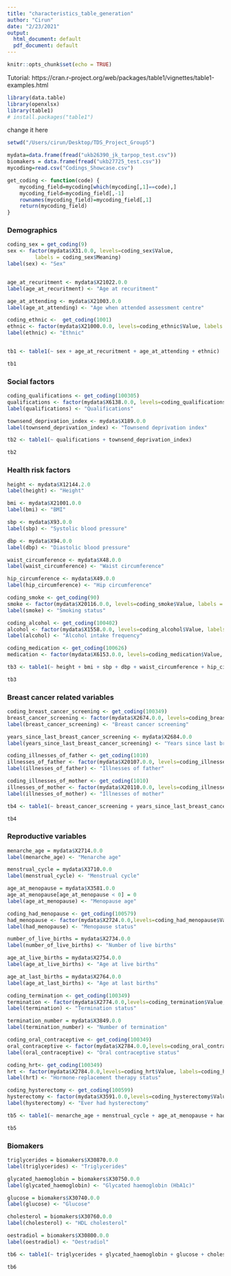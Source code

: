 ```yaml
---
title: "characteristics_table_generation"
author: "Cirun"
date: "2/23/2021"
output:
  html_document: default
  pdf_document: default
---
```


```r
knitr::opts_chunk$set(echo = TRUE)
```

Tutorial:
https://cran.r-project.org/web/packages/table1/vignettes/table1-examples.html

```r
library(data.table)
library(openxlsx)
library(table1)
# install.packages("table1")
```

change it here
```r
setwd("/Users/cirun/Desktop/TDS_Project_Group5")
```


```r
mydata=data.frame(fread("ukb26390_jk_tarpop_test.csv"))
biomakers = data.frame(fread("ukb27725_test.csv"))
mycoding=read.csv("Codings_Showcase.csv")
```

```r
get_coding <- function(code) {
    mycoding_field=mycoding[which(mycoding[,1]==code),]
    mycoding_field=mycoding_field[,-1]
    rownames(mycoding_field)=mycoding_field[,1]
    return(mycoding_field)
}
```

### Demographics
```r
coding_sex = get_coding(9)
sex <- factor(mydata$X31.0.0, levels=coding_sex$Value,
         labels = coding_sex$Meaning)
label(sex) <- "Sex"


age_at_recuritment <- mydata$X21022.0.0
label(age_at_recuritment) <- "Age at recuritment"

age_at_attending <- mydata$X21003.0.0
label(age_at_attending) <- "Age when attended assessment centre"

coding_ethnic <-  get_coding(1001)
ethnic <- factor(mydata$X21000.0.0, levels=coding_ethnic$Value, labels = coding_ethnic$Meaning)
label(ethnic) <- "Ethnic"


tb1 <- table1(~ sex + age_at_recuritment + age_at_attending + ethnic)

tb1
```

### Social factors
```r
coding_qualifications <- get_coding(100305)
qualifications <- factor(mydata$X6138.0.0, levels=coding_qualifications$Value, labels = coding_qualifications$Meaning)
label(qualifications) <- "Qualifications"

townsend_deprivation_index <- mydata$X189.0.0
label(townsend_deprivation_index) <- "Townsend deprivation index"

tb2 <- table1(~ qualifications + townsend_deprivation_index)

tb2
```

### Health risk factors
```r
height <- mydata$X12144.2.0
label(height) <- "Height"

bmi <- mydata$X21001.0.0
label(bmi) <- "BMI"

sbp <- mydata$X93.0.0
label(sbp) <- "Systolic blood pressure"

dbp <- mydata$X94.0.0
label(dbp) <- "Diastolic blood pressure"

waist_circumference <- mydata$X48.0.0
label(waist_circumference) <- "Waist circumference"

hip_circumference <- mydata$X49.0.0
label(hip_circumference) <- "Hip circumference"

coding_smoke <- get_coding(90)
smoke <- factor(mydata$X20116.0.0, levels=coding_smoke$Value, labels = coding_smoke$Meaning)
label(smoke) <- "Smoking status"

coding_alcohol <- get_coding(100402)
alcohol <- factor(mydata$X1558.0.0, levels=coding_alcohol$Value, labels = coding_alcohol$Meaning)
label(alcohol) <- "Alcohol intake frequency"

coding_medication <- get_coding(100626)
medication <- factor(mydata$X6153.0.0, levels=coding_medication$Value, labels = coding_medication$Meaning)

tb3 <- table1(~ height + bmi + sbp + dbp + waist_circumference + hip_circumference + smoke + alcohol + medication)

tb3
```

### Breast cancer related variables

```r
coding_breast_cancer_screening <- get_coding(100349)
breast_cancer_screening <- factor(mydata$X2674.0.0, levels=coding_breast_cancer_screening$Value, labels = coding_breast_cancer_screening$Meaning)
label(breast_cancer_screening) <- "Breast cancer screening"

years_since_last_breast_cancer_screening <- mydata$X2684.0.0
label(years_since_last_breast_cancer_screening) <- "Years since last breast cancer screening"

coding_illnesses_of_father <- get_coding(1010)
illnesses_of_father <- factor(mydata$X20107.0.0, levels=coding_illnesses_of_father$Value, labels = coding_illnesses_of_father$Meaning)
label(illnesses_of_father) <- "Illnesses of father"

coding_illnesses_of_mother <- get_coding(1010)
illnesses_of_mother <- factor(mydata$X20110.0.0, levels=coding_illnesses_of_mother$Value, labels = coding_illnesses_of_mother$Meaning)
label(illnesses_of_mother) <- "Illnesses of mother"

tb4 <- table1(~ breast_cancer_screening + years_since_last_breast_cancer_screening + illnesses_of_father + illnesses_of_mother)

tb4
```

### Reproductive variables
```r
menarche_age = mydata$X2714.0.0
label(menarche_age) <- "Menarche age"

menstrual_cycle = mydata$X3710.0.0
label(menstrual_cycle) <- "Menstrual cycle"

age_at_menopause = mydata$X3581.0.0
age_at_menopause[age_at_menopause < 0] = 0
label(age_at_menopause) <- "Menopause age"

coding_had_menopause <- get_coding(100579)
had_menopause <- factor(mydata$X2724.0.0,levels=coding_had_menopause$Value, labels=coding_had_menopause$Meaning)
label(had_menopause) <- "Menopause status"

number_of_live_births = mydata$X2734.0.0
label(number_of_live_births) <- "Number of live births"

age_at_live_births = mydata$X2754.0.0
label(age_at_live_births) <- "Age at live births"

age_at_last_births = mydata$X2764.0.0
label(age_at_last_births) <- "Age at last births"

coding_termination <- get_coding(100349)
termination <- factor(mydata$X2774.0.0,levels=coding_termination$Value, labels=coding_termination$Meaning)
label(termination) <- "Termination status"

termination_number = mydata$X3849.0.0
label(termination_number) <- "Number of termination"

coding_oral_contraceptive <- get_coding(100349)
oral_contraceptive <- factor(mydata$X2784.0.0,levels=coding_oral_contraceptive$Value, labels=coding_oral_contraceptive$Meaning)
label(oral_contraceptive) <- "Oral contraceptive status"

coding_hrt<- get_coding(100349)
hrt <- factor(mydata$X2784.0.0,levels=coding_hrt$Value, labels=coding_hrt$Meaning)
label(hrt) <- "Hormone-replacement therapy status"

coding_hysterectomy <- get_coding(100599)
hysterectomy <- factor(mydata$X3591.0.0,levels=coding_hysterectomy$Value, labels=coding_hysterectomy$Meaning)
label(hysterectomy) <- "Ever had hysterectomy"

tb5 <- table1(~ menarche_age + menstrual_cycle + age_at_menopause + had_menopause + number_of_live_births + age_at_live_births + age_at_last_births + termination + termination_number + oral_contraceptive + hrt + hysterectomy)

tb5
```

### Biomakers
```r
triglycerides = biomakers$X30870.0.0
label(triglycerides) <- "Triglycerides"

glycated_haemoglobin = biomakers$X30750.0.0
label(glycated_haemoglobin) <- "Glycated haemoglobin (HbA1c)"

glucose = biomakers$X30740.0.0
label(glucose) <- "Glucose"

cholesterol = biomakers$X30760.0.0
label(cholesterol) <- "HDL cholesterol"

oestradiol = biomakers$X30800.0.0
label(oestradiol) <- "Oestradiol"

tb6 <- table1(~ triglycerides + glycated_haemoglobin + glucose + cholesterol + oestradiol)

tb6
```